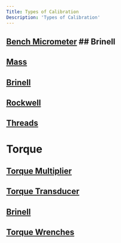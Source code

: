 ```yaml
---
Title: Types of Calibration
Description: 'Types of Calibration'
---
```


## <a href="Bench Micrometer.mdx">Bench Micrometer</a> ## Brinell
## <a href="Mass.mdx">Mass</a> 
## <a href="Brinell.mdx">Brinell</a> 
## <a href="Rockwell.mdx">Rockwell</a> 
## <a href="Threads.mdx">Threads</a> 
# Torque
## <a href="Torque Multiplier.mdx">Torque Multiplier</a> 
## <a href="Torque Transducer.mdx">Torque Transducer</a> 
## <a href="Brinell.mdx">Brinell</a> 
## <a href="Torque Wrenches.mdx">Torque Wrenches</a> 




